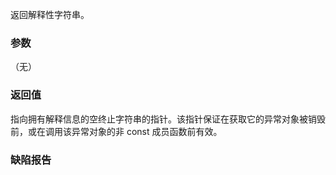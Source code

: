 {{cpp/error/exception/title|what}}
{{cpp/error/exception/navbar}}
{{dcl begin}}
{{dcl rev multi|until1=c++11
|dcl1=
virtual const char* what() const throw();
|notes2={{mark constexpr since c++26}}
|dcl2=
virtual const char* what() const noexcept;
}}
{{dcl end}}

返回解释性字符串。

===参数===
（无）

===返回值===
指向拥有解释信息的空终止字符串的指针。该指针保证在获取它的异常对象被销毁前，或在调用该异常对象的非 const 成员函数前有效。

{{rrev|since=c++26|
返回的字符串在常量执行过程中按普通字面量编码。
}}

===缺陷报告===
{{dr list begin}}
{{dr list item|wg=lwg|dr=108|std=C++98|before=未指明返回的指针在什么时候会失效|after=已指明}}
{{dr list end}}

{{langlinks|de|en|es|fr|it|ja|pt|ru}}